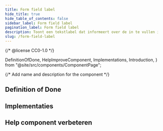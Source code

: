 ```yaml
---
title: Form field label
hide_title: true
hide_table_of_contents: false
sidebar_label: Form field label
pagination_label: Form field label
description: Toont een tekstlabel dat informeert over de in te vullen informatie.
slug: /form-field-label
---
```


{/* @license CC0-1.0 */}

  DefinitionOfDone,
  HelpImproveComponent,
  Implementations,
  Introduction,
} from "@site/src/components/ComponentPage";

{/* Add name and description for the component */}


<Introduction component={component} headingLevel={1} description={description} />

## Definition of Done

<DefinitionOfDone component={component} headingLevel={3} />

## Implementaties

<Implementations component={component} headingLevel={3} />

## Help component verbeteren

<HelpImproveComponent component={component} headingLevel={3} />
